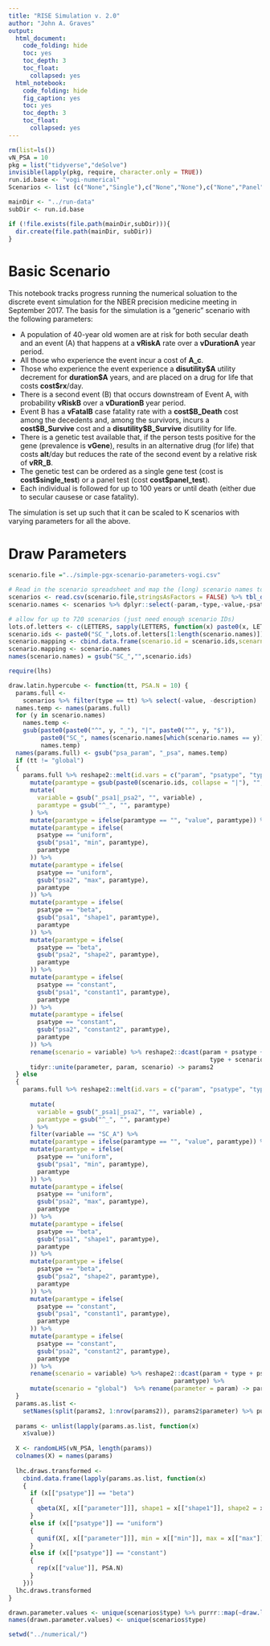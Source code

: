 ```yaml
---
title: "RISE Simulation v. 2.0"
author: "John A. Graves"
output:
  html_document:
    code_folding: hide
    toc: yes
    toc_depth: 3
    toc_float:
      collapsed: yes
  html_notebook:
    code_folding: hide
    fig_caption: yes
    toc: yes
    toc_depth: 3
    toc_float:
      collapsed: yes
---
```


```r
rm(list=ls())
vN_PSA = 10
pkg = list("tidyverse","deSolve")
invisible(lapply(pkg, require, character.only = TRUE))
run.id.base <- "vogi-numerical"
Scenarios <- list (c("None","Single"),c("None","None"),c("None","Panel"),c("Panel","None"))

mainDir <- "../run-data"
subDir <- run.id.base

if (!file.exists(file.path(mainDir,subDir))){
  dir.create(file.path(mainDir, subDir))
}
```

# Basic Scenario

This notebook tracks progress running the numerical soluation to the discrete event simulation for the NBER precision medicine meeting in September 2017.  The basis for the simulation is a "generic" scenario with the following parameters:

  - A population of 40-year old women are at risk for both secular death and an event (A) that happens at a **vRiskA** rate over a **vDurationA** year period.
  - All those who experience the event incur a cost of **A_c**.
  - Those who experience the event experience a **disutility\$A** utility decrement for **duration\$A** years, and are placed on a drug for life that costs **cost\$rx**/day.
  - There is a second event (B) that occurs downstream of Event A, with probability **vRiskB** over a **vDurationB** year period.
  - Event B has a **vFatalB** case fatality rate with a **cost\$B_Death** cost among the decedents and, among the survivors, incurs a **cost\$B_Survive** cost and a **disutility\$B_Survive** disutility for life.
  - There is a genetic test available that, if the person tests positive for the gene (prevalence is **vGene**), results in an alternative drug (for life) that costs **alt**/day but reduces the rate of the second event by a relative risk of **vRR_B**. 
  - The genetic test can be ordered as a single gene test (cost is **cost\$single_test**) or a panel test (cost **cost\$panel_test**).
  - Each individual is followed for up to 100 years or until death (either due to secular causese or case fatality). 
  
The simulation is set up such that it can be scaled to K scenarios with varying parameters for all the above.

# Draw Parameters

```r
scenario.file ="../simple-pgx-scenario-parameters-vogi.csv"

# Read in the scenario spreadsheet and map the (long) scenario names to a generic A, B, C, etc.
scenarios <- read.csv(scenario.file,stringsAsFactors = FALSE) %>% tbl_df(); head(scenarios)
scenario.names <- scenarios %>% dplyr::select(-param,-type,-value,-psatype,-description,-dplyr::contains("psa_param")) %>% names()

# allow for up to 720 scenarios (just need enough scenario IDs)
lots.of.letters <- c(LETTERS, sapply(LETTERS, function(x) paste0(x, LETTERS)))
scenario.ids <- paste0("SC_",lots.of.letters[1:length(scenario.names)])
scenario.mapping <- cbind.data.frame(scenario.id = scenario.ids,scenarnio.name = scenario.names)
scenario.mapping <- scenario.names
names(scenario.names) = gsub("SC_","",scenario.ids)

require(lhs)

draw.latin.hypercube <- function(tt, PSA.N = 10) {
  params.full <-
    scenarios %>% filter(type == tt) %>% select(-value, -description)
  names.temp <- names(params.full)
  for (y in scenario.names)
    names.temp <-
    gsub(paste0(paste0("^", y, "_"), "|", paste0("^", y, "$")),
         paste0("SC_", names(scenario.names[which(scenario.names == y)])),
         names.temp)
  names(params.full) <- gsub("psa_param", "_psa", names.temp)
  if (tt != "global")
  {
    params.full %>% reshape2::melt(id.vars = c("param", "psatype", "type")) %>% tbl_df() %>%
      mutate(paramtype = gsub(paste0(scenario.ids, collapse = "|"), "", variable)) %>%
      mutate(
        variable = gsub("_psa1|_psa2", "", variable) ,
        paramtype = gsub("^_", "", paramtype)
      ) %>%
      mutate(paramtype = ifelse(paramtype == "", "value", paramtype)) %>%
      mutate(paramtype = ifelse(
        psatype == "uniform",
        gsub("psa1", "min", paramtype),
        paramtype
      )) %>%
      mutate(paramtype = ifelse(
        psatype == "uniform",
        gsub("psa2", "max", paramtype),
        paramtype
      )) %>%
      mutate(paramtype = ifelse(
        psatype == "beta",
        gsub("psa1", "shape1", paramtype),
        paramtype
      )) %>%
      mutate(paramtype = ifelse(
        psatype == "beta",
        gsub("psa2", "shape2", paramtype),
        paramtype
      )) %>%
      mutate(paramtype = ifelse(
        psatype == "constant",
        gsub("psa1", "constant1", paramtype),
        paramtype
      )) %>%
      mutate(paramtype = ifelse(
        psatype == "constant",
        gsub("psa2", "constant2", paramtype),
        paramtype
      )) %>%
      rename(scenario = variable) %>% reshape2::dcast(param + psatype +
                                                        type + scenario ~ paramtype) %>% data.frame() %>%
      tidyr::unite(parameter, param, scenario) -> params2
  } else
  {
    params.full %>% reshape2::melt(id.vars = c("param", "psatype", "type")) %>% mutate(paramtype = gsub(paste0(scenario.ids, collapse =
                                                                                                       "|"), "", variable)) %>%
      mutate(
        variable = gsub("_psa1|_psa2", "", variable) ,
        paramtype = gsub("^_", "", paramtype)
      ) %>%
      filter(variable == "SC_A") %>%
      mutate(paramtype = ifelse(paramtype == "", "value", paramtype)) %>%
      mutate(paramtype = ifelse(
        psatype == "uniform",
        gsub("psa1", "min", paramtype),
        paramtype
      )) %>%
      mutate(paramtype = ifelse(
        psatype == "uniform",
        gsub("psa2", "max", paramtype),
        paramtype
      )) %>%
      mutate(paramtype = ifelse(
        psatype == "beta",
        gsub("psa1", "shape1", paramtype),
        paramtype
      )) %>%
      mutate(paramtype = ifelse(
        psatype == "beta",
        gsub("psa2", "shape2", paramtype),
        paramtype
      )) %>%
      mutate(paramtype = ifelse(
        psatype == "constant",
        gsub("psa1", "constant1", paramtype),
        paramtype
      )) %>%
      mutate(paramtype = ifelse(
        psatype == "constant",
        gsub("psa2", "constant2", paramtype),
        paramtype
      )) %>%
      rename(scenario = variable) %>% reshape2::dcast(param + type + psatype + scenario ~
                                              paramtype) %>%
      mutate(scenario = "global")  %>% rename(parameter = param) -> params2
  }
  params.as.list <-
    setNames(split(params2, 1:nrow(params2)), params2$parameter) %>% purrr::map( ~
                                                                                   as.list(.x))
  params <- unlist(lapply(params.as.list, function(x)
    x$value))
  
  X <- randomLHS(vN_PSA, length(params))
  colnames(X) = names(params)
  
  lhc.draws.transformed <-
    cbind.data.frame(lapply(params.as.list, function(x)
    {
      if (x[["psatype"]] == "beta")
      {
        qbeta(X[, x[["parameter"]]], shape1 = x[["shape1"]], shape2 = x[["shape2"]])
      }
      else if (x[["psatype"]] == "uniform")
      {
        qunif(X[, x[["parameter"]]], min = x[["min"]], max = x[["max"]])
      }
      else if (x[["psatype"]] == "constant")
      {
        rep(x[["value"]], PSA.N)
      }
    }))
  lhc.draws.transformed
}

drawn.parameter.values <- unique(scenarios$type) %>% purrr::map(~draw.latin.hypercube(tt=.x,PSA.N=vN_PSA) )
names(drawn.parameter.values) <- unique(scenarios$type)

```


```r
setwd("../numerical/")

```


